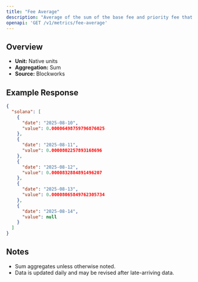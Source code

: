 ```yaml
---
title: "Fee Average"
description: "Average of the sum of the base fee and priority fee that day in native chain token"
openapi: 'GET /v1/metrics/fee-average'
---
```


## Overview

- **Unit:** Native units
- **Aggregation:** Sum
- **Source:** Blockworks

## Example Response

```json
{
  "solana": [
    {
      "date": "2025-08-10",
      "value": 0.00006498759796876025
    },
    {
      "date": "2025-08-11",
      "value": 0.0000802257893168696
    },
    {
      "date": "2025-08-12",
      "value": 0.0000832884891496207
    },
    {
      "date": "2025-08-13",
      "value": 0.00008065849762305734
    },
    {
      "date": "2025-08-14",
      "value": null
    }
  ]
}
```

## Notes
- Sum aggregates unless otherwise noted.
- Data is updated daily and may be revised after late-arriving data.
